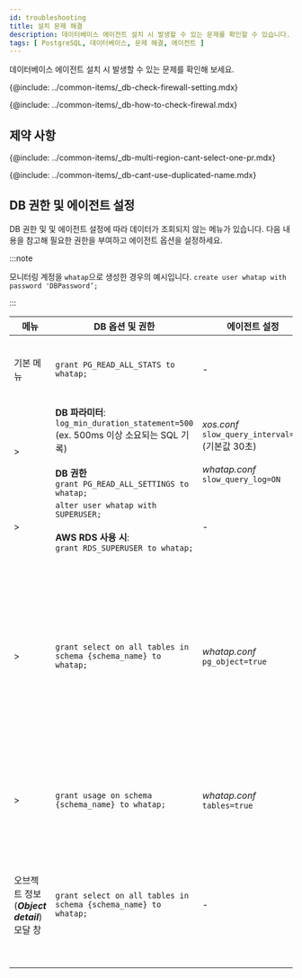 ```yaml
---
id: troubleshooting
title: 설치 문제 해결
description: 데이터베이스 에이전트 설치 시 발생할 수 있는 문제를 확인할 수 있습니다.
tags: [ PostgreSQL, 데이터베이스, 문제 해결, 에이전트 ]
---
```



<Note product='PostgreSQL' link='../postgresql-v1/troubleshooting' />

데이터베이스 에이전트 설치 시 발생할 수 있는 문제를 확인해 보세요.

{@include: ../common-items/_db-check-firewall-setting.mdx}

{@include: ../common-items/_db-how-to-check-firewal.mdx}

## 제약 사항

{@include: ../common-items/_db-multi-region-cant-select-one-pr.mdx}

{@include: ../common-items/_db-cant-use-duplicated-name.mdx}


## DB 권한 및 에이전트 설정

DB 권한 및 및 에이전트 설정에 따라 데이터가 조회되지 않는 메뉴가 있습니다. 다음 내용을 참고해 필요한 권한을 부여하고 에이전트 옵션을 설정하세요.

:::note

모니터링 계정을 `whatap`으로 생성한 경우의 예시입니다. `create user whatap with password 'DBPassword’;`

:::

| 메뉴      | DB 옵션 및 권한                      | 에이전트 설정 | 비고                            |
| --------- | ------------------------------------ | ---------------------------- | ------------------------------- |
| 기본 메뉴 | `grant PG_READ_ALL_STATS to whatap;` | - | PostgreSQL V2, DBX 에이전트 v1.6.15 이상 |
| <Cmdname sid="dashboard" className="uitext" /> &gt; <Cmdname sid="slow_query" className="uitext" /> | **DB 파라미터**:<br/>`log_min_duration_statement=500`<br/>(ex. 500ms 이상 소요되는 SQL 기록)<br/><br/>**DB 권한**<br/>`grant PG_READ_ALL_SETTINGS to whatap;` | *xos.conf*<br/>`slow_query_interval=30` (기본값 30초)<br/><br/>*whatap.conf*<br/>`slow_query_log=ON` | - |
| <Cmdname sid="instance_monitoring" className="uitext" /> &gt; <Cmdname sid="session_kill" className="uitext" /> | `alter user whatap with SUPERUSER;`<br/><br/>**AWS RDS 사용 시**:<br/>`grant RDS_SUPERUSER to whatap;` | - | - |
| <Cmdname sid="analysis" className="uitext" /> &gt; <Cmdname sid="TTL07249" className="uitext" /> | `grant select on all tables in schema {schema_name} to whatap;` | *whatap.conf*<br/>`pg_object=true` | DBX 에이전트 v1.6.15 이상<br/>***Bloating***, ***Age*** 탭의 목록은 권한 및 에이전트 옵션이 설정되어 있어도 임계값(size, ratio)을 넘지 않는 경우 데이터가 조회되지 않을 수 있습니다. |
| <Cmdname sid="reportStat" className="uitext" /> &gt; <Cmdname sid="db_size_increase" className="uitext" /> | `grant usage on schema {schema_name} to whatap;` | *whatap.conf*<br/>`tables=true` | <Cmdname sid="db_size_increase" className="uitext" /> 메뉴 화면 아래에 테이블 사이즈 조회를 위해 필요한 권한입니다. |
| 오브젝트 정보(***Object detail***) 모달 창 | `grant select on all tables in schema {schema_name} to whatap;` | - | <Cmdname sid="TTL07249" className="uitext" />, <Cmdname sid="db_size_increase" className="uitext" />, <Cmdname sid="TTL06224" className="uitext" />(Plan) 메뉴에서 테이블 이름 클릭 시 뜨는 팝업창입니다. 권한이 없을 경우 Column list가 조회되지 않습니다. |
